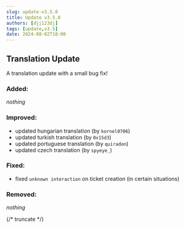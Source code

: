 ```yaml
---
slug: update-v3.5.8
title: Update v3.5.8
authors: [djj123dj]
tags: [update,v3.5]
date: 2024-08-02T18:00
---
```


## Translation Update
A translation update with a small bug fix!

### <C color="green">Added:</C>
*nothing*

### <C color="yellow">Improved:</C>
- updated hungarian translation (by `kornel0706`)
- updated turkish translation (by `0x15d3`)
- updated portuguese translation (by `quiradon`)
- updated czech translation (by `spyeye_`)

### <C color="orange">Fixed:</C>
- fixed `unknown interaction` on ticket creation (in certain situations)

### <C color="red">Removed:</C>
*nothing*

{/* truncate */}